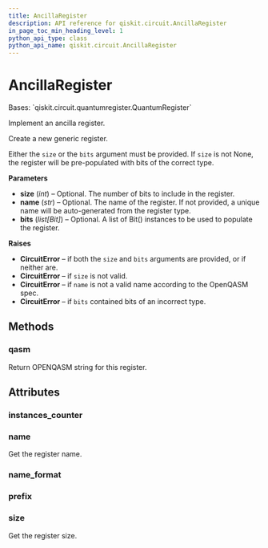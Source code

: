 ```yaml
---
title: AncillaRegister
description: API reference for qiskit.circuit.AncillaRegister
in_page_toc_min_heading_level: 1
python_api_type: class
python_api_name: qiskit.circuit.AncillaRegister
---
```


# AncillaRegister

<Class id="qiskit.circuit.AncillaRegister" isDedicatedPage={true} github="https://github.com/qiskit/qiskit/tree/stable/0.18/qiskit/circuit/quantumregister.py" signature="AncillaRegister(size=None, name=None, bits=None)" modifiers="class">
  Bases: `qiskit.circuit.quantumregister.QuantumRegister`

  Implement an ancilla register.

  Create a new generic register.

  Either the `size` or the `bits` argument must be provided. If `size` is not None, the register will be pre-populated with bits of the correct type.

  **Parameters**

  *   **size** (*int*) – Optional. The number of bits to include in the register.
  *   **name** (*str*) – Optional. The name of the register. If not provided, a unique name will be auto-generated from the register type.
  *   **bits** (*list\[Bit]*) – Optional. A list of Bit() instances to be used to populate the register.

  **Raises**

  *   **CircuitError** – if both the `size` and `bits` arguments are provided, or if neither are.
  *   **CircuitError** – if `size` is not valid.
  *   **CircuitError** – if `name` is not a valid name according to the OpenQASM spec.
  *   **CircuitError** – if `bits` contained bits of an incorrect type.

  ## Methods

  <span id="qiskit-circuit-ancillaregister-qasm" />

  ### qasm

  <Function id="qiskit.circuit.AncillaRegister.qasm" signature="AncillaRegister.qasm()">
    Return OPENQASM string for this register.
  </Function>

  ## Attributes

  ### instances\_counter

  <Attribute id="qiskit.circuit.AncillaRegister.instances_counter" attributeValue="count(0)" />

  ### name

  <Attribute id="qiskit.circuit.AncillaRegister.name">
    Get the register name.
  </Attribute>

  ### name\_format

  <Attribute id="qiskit.circuit.AncillaRegister.name_format" attributeValue="re.compile('[a-z][a-zA-Z0-9_]*')" />

  ### prefix

  <Attribute id="qiskit.circuit.AncillaRegister.prefix" attributeValue="'a'" />

  ### size

  <Attribute id="qiskit.circuit.AncillaRegister.size">
    Get the register size.
  </Attribute>
</Class>

